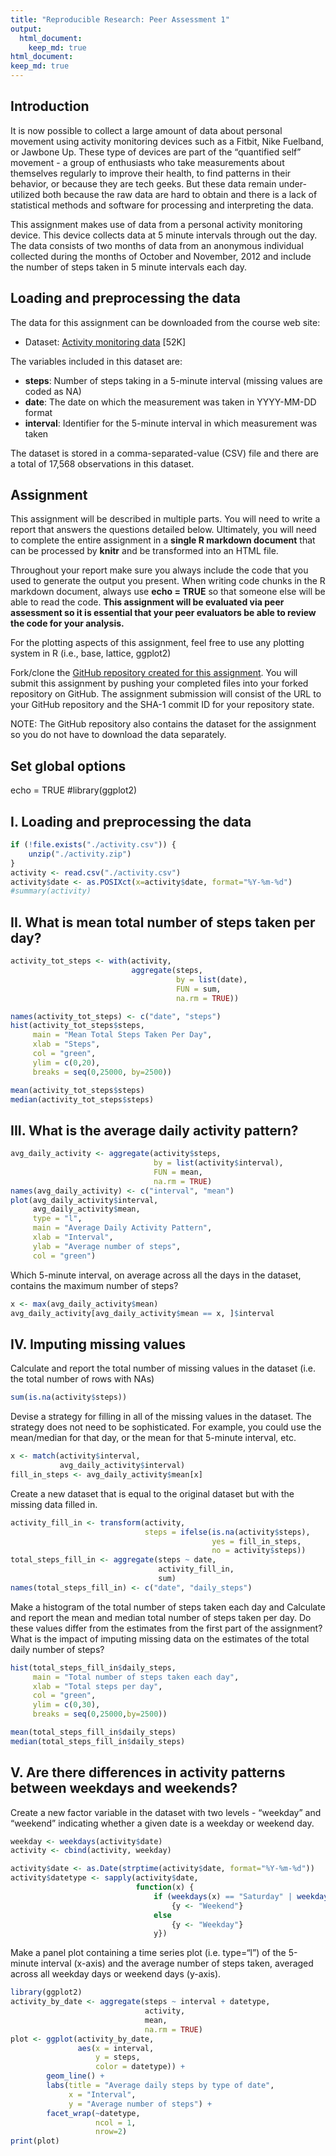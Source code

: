 ```yaml
---
title: "Reproducible Research: Peer Assessment 1"
output: 
  html_document:
    keep_md: true
html_document:
keep_md: true
---
```

## Introduction
It is now possible to collect a large amount of data about personal movement
using activity monitoring devices such as a Fitbit, Nike Fuelband, or Jawbone
Up. These type of devices are part of the "quantified self" movement - a group
of enthusiasts who take measurements about themselves regularly to improve
their health, to find patterns in their behavior, or because they are tech
geeks. But these data remain under-utilized both because the raw data are hard
to obtain and there is a lack of statistical methods and software for
processing and interpreting the data.

This assignment makes use of data from a personal activity monitoring device.
This device collects data at 5 minute intervals through out the day. The data
consists of two months of data from an anonymous individual collected during
the months of October and November, 2012 and include the number of steps taken
in 5 minute intervals each day.

## Loading and preprocessing the data
The data for this assignment can be downloaded from the course web site:

- Dataset: [Activity monitoring data](https://d396qusza40orc.cloudfront.net/repdata%2Fdata%2Factivity.zip) [52K]   

The variables included in this dataset are:

- **steps**: Number of steps taking in a 5-minute interval (missing values are coded as NA)  
- **date**: The date on which the measurement was taken in YYYY-MM-DD format  
- **interval**: Identifier for the 5-minute interval in which measurement was taken  

The dataset is stored in a comma-separated-value (CSV) file and there are a total of 17,568 observations in this dataset.

## Assignment

This assignment will be described in multiple parts. You will need to write a report that answers the questions detailed below. Ultimately, you will need to complete the entire assignment in a **single R markdown document** that can be processed by **knitr** and be transformed into an HTML file.

Throughout your report make sure you always include the code that you used to generate the output you present. When writing code chunks in the R markdown document, always use **echo = TRUE** so that someone else will be able to read the code. **This assignment will be evaluated via peer assessment so it is essential that your peer evaluators be able to review the code for your analysis.**

For the plotting aspects of this assignment, feel free to use any plotting system in R (i.e., base, lattice, ggplot2)

Fork/clone the [GitHub repository created for this assignment](http://github.com/rdpeng/RepData_PeerAssessment1). You will submit this assignment by pushing your completed files into your forked repository on GitHub. The assignment submission will consist of the URL to your GitHub repository and the SHA-1 commit ID for your repository state.

NOTE: The GitHub repository also contains the dataset for the assignment so you do not have to download the data separately.

## Set global options
echo = TRUE
#library(ggplot2)

## I. Loading and preprocessing the data
```r
if (!file.exists("./activity.csv")) { 
    unzip("./activity.zip") 
}
activity <- read.csv("./activity.csv")
activity$date <- as.POSIXct(x=activity$date, format="%Y-%m-%d")
#summary(activity)
```

## II. What is mean total number of steps taken per day?
```r
activity_tot_steps <- with(activity,
                           aggregate(steps,
                                     by = list(date),
                                     FUN = sum,
                                     na.rm = TRUE))

names(activity_tot_steps) <- c("date", "steps")
hist(activity_tot_steps$steps,
     main = "Mean Total Steps Taken Per Day",
     xlab = "Steps",
     col = "green",
     ylim = c(0,20),
     breaks = seq(0,25000, by=2500))

mean(activity_tot_steps$steps)
median(activity_tot_steps$steps)
```

## III. What is the average daily activity pattern?
```r
avg_daily_activity <- aggregate(activity$steps,
                                by = list(activity$interval),
                                FUN = mean,
                                na.rm = TRUE)
names(avg_daily_activity) <- c("interval", "mean")
plot(avg_daily_activity$interval,
     avg_daily_activity$mean,
     type = "l",
     main = "Average Daily Activity Pattern",
     xlab = "Interval",
     ylab = "Average number of steps",
     col = "green")
```

Which 5-minute interval, on average across all the days in the dataset, contains the maximum number of steps?
```r
x <- max(avg_daily_activity$mean)
avg_daily_activity[avg_daily_activity$mean == x, ]$interval
```

## IV. Imputing missing values
Calculate and report the total number of missing values in the dataset (i.e.
the total number of rows with NAs)
```r
sum(is.na(activity$steps))
```

Devise a strategy for filling in all of the missing values in the dataset. The
strategy does not need to be sophisticated. For example, you could use the
mean/median for that day, or the mean for that 5-minute interval, etc.
```r
x <- match(activity$interval,
           avg_daily_activity$interval)
fill_in_steps <- avg_daily_activity$mean[x]
```

Create a new dataset that is equal to the original dataset but with the missing
data filled in.
```r
activity_fill_in <- transform(activity,
                              steps = ifelse(is.na(activity$steps),
                                             yes = fill_in_steps,
                                             no = activity$steps))
total_steps_fill_in <- aggregate(steps ~ date,
                                 activity_fill_in,
                                 sum)
names(total_steps_fill_in) <- c("date", "daily_steps")
```

Make a histogram of the total number of steps taken each day and Calculate and
report the mean and median total number of steps taken per day. Do these values
differ from the estimates from the first part of the assignment? What is the
impact of imputing missing data on the estimates of the total daily number of
steps?
```r
hist(total_steps_fill_in$daily_steps,
     main = "Total number of steps taken each day",
     xlab = "Total steps per day",
     col = "green",
     ylim = c(0,30),
     breaks = seq(0,25000,by=2500))

mean(total_steps_fill_in$daily_steps)
median(total_steps_fill_in$daily_steps)
```

## V. Are there differences in activity patterns between weekdays and weekends?
Create a new factor variable in the dataset with two levels - "weekday" and
"weekend" indicating whether a given date is a weekday or weekend day.
```r
weekday <- weekdays(activity$date)
activity <- cbind(activity, weekday)

activity$date <- as.Date(strptime(activity$date, format="%Y-%m-%d"))
activity$datetype <- sapply(activity$date,
                            function(x) {
                                if (weekdays(x) == "Saturday" | weekdays(x) == "Sunday")
                                    {y <- "Weekend"}
                                else
                                    {y <- "Weekday"}
                                y})
```

Make a panel plot containing a time series plot (i.e. type="l") of the 5-minute interval (x-axis) and the average number of steps taken, averaged across all weekday days or weekend days (y-axis).
```r
library(ggplot2)
activity_by_date <- aggregate(steps ~ interval + datetype,
                              activity,
                              mean,
                              na.rm = TRUE)
plot <- ggplot(activity_by_date,
               aes(x = interval,
                   y = steps,
                   color = datetype)) +
        geom_line() +
        labs(title = "Average daily steps by type of date",
             x = "Interval",
             y = "Average number of steps") +
        facet_wrap(~datetype,
                   ncol = 1,
                   nrow=2)
print(plot)
```
